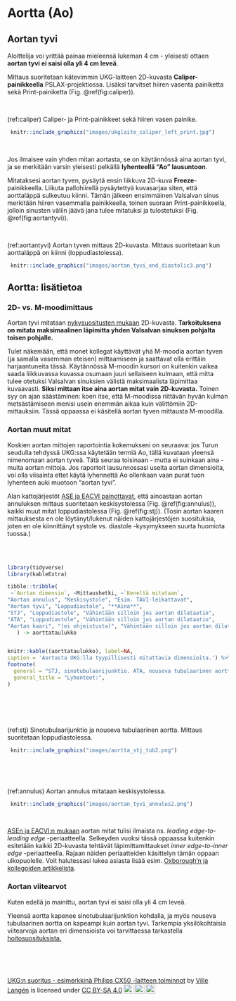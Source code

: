 # Aortta (Ao)

## Aortan tyvi

Aloittelija voi yrittää painaa mieleensä lukeman 4 cm - yleisesti ottaen **aortan tyvi ei saisi olla yli 4 cm leveä**.

Mittaus suoritetaan kätevimmin UKG-laitteen 2D-kuvasta **Caliper-painikkeella** PSLAX-projektiossa. Lisäksi tarvitset hiiren vasenta painiketta sekä Print-painiketta (Fig. \@ref(fig:caliper)).

<br />


(ref:caliper) Caliper- ja Print-painikkeet sekä hiiren vasen painike.

```r
 knitr::include_graphics("images/ukglaite_caliper_left_print.jpg")
```


<br />

Jos ilmaisee vain yhden mitan aortasta, se on käytännössä aina aortan tyvi, ja se merkitään varsin yleisesti pelkällä **lyhenteellä "Ao" lausuntoon**.

Mitataksesi aortan tyven, pysäytä ensin liikkuva 2D-kuva **Freeze**-painikkeella. Liikuta pallohiirellä pysäytettyä kuvasarjaa siten, että aorttaläppä sulkeutuu kiinni. Tämän jälkeen ensimmäinen Valsalvan sinus merkitään hiiren vasemmalla painikkeella, toinen suoraan Print-painikkeella, jolloin sinusten väliin jäävä jana tulee mitatuksi ja tulostetuksi (Fig. \@ref(fig:aortantyvi)).


<br />

(ref:aortantyvi) Aortan tyven mittaus 2D-kuvasta. Mittaus suoritetaan kun aorttaläppä on kiinni (loppudiastolessa).

```r
 knitr::include_graphics("images/aortan_tyvi_end_diastolic3.png")
```


## Aortta: lisätietoa

### 2D- vs. M-moodimittaus

Aortan tyvi mitataan [nykysuositusten mukaan](https://www.asecho.org/guideline/recommendations-for-cardiac-chamber-quantification-by-echocardiography-in-adults-an-update-from-the-american-society-of-echocardiography-and-the-european-association-of-cardiovascular-imaging/) 2D-kuvasta. **Tarkoituksena on mitata maksimaalinen läpimitta yhden Valsalvan sinuksen pohjalta toisen pohjalle.**

Tulet näkemään, että monet kollegat käyttävät yhä M-moodia aortan tyven (ja samalla vasemman eteisen) mittaamiseen ja saattavat olla erittäin harjaantuneita tässä. Käytännössä M-moodin kursori on kuitenkin vaikea saada liikkuvassa kuvassa osumaan juuri sellaiseen kulmaan, että mitta tulee otetuksi Valsalvan sinuksien välistä maksimaalista läpimittaa kuvaavasti. **Siksi mittaan itse aina aortan mitat vain 2D-kuvasta.** Toinen syy on ajan säästäminen: koen itse, että M-moodissa riittävän hyvän kulman metsästämiseen menisi usein enemmän aikaa kuin välittömiin 2D-mittauksiin. Tässä oppaassa ei käsitellä aortan tyven mittausta M-moodilla.


### Aortan muut mitat

Koskien aortan mittojen raportointia kokemukseni on seuraava: jos Turun seudulla tehdyssä UKG:ssa käytetään termiä Ao, tällä kuvataan yleensä nimenomaan aortan tyveä. Tätä seuraa toisinaan - mutta ei suinkaan aina - muita aortan mittoja. Jos raportoit lausunnossasi useita aortan dimensioita, voi olla viisainta ettet käytä lyhennettä Ao ollenkaan vaan purat tuon lyhenteen auki muotoon "aortan tyvi".

Alan kattojärjestöt [ASE ja EACVI painottavat](https://www.asecho.org/guideline/recommendations-for-cardiac-chamber-quantification-by-echocardiography-in-adults-an-update-from-the-american-society-of-echocardiography-and-the-european-association-of-cardiovascular-imaging/), että ainoastaan aortan annuluksen mittaus suoritetaan keskisystolessa (Fig. \@ref(fig:annulus)), kaikki muut mitat loppudiastolessa (Fig. \@ref(fig:stj)). (Tosin aortan kaaren mittauksesta en ole löytänyt/lukenut näiden kattojärjestöjen suosituksia, joten en ole kiinnittänyt systole vs. diastole -kysymykseen suurta huomiota tuossa.)

<br />
<br />





```r
library(tidyverse)
library(kableExtra)

tibble::tribble(
 ~`Aortan dimensio`, ~Mittaushetki, ~`Keneltä mitataan`,
"Aortan annulus", "Keskisystole", "Esim. TAVI-leikattavat",
"Aortan tyvi", "Loppudiastole", "**Aina**",
"STJ", "Loppudiastole", "Vähintään silloin jos aortan dilataatio",
"ATA", "Loppudiastole", "Vähintään silloin jos aortan dilataatio",
"Aortan kaari", "(ei ohjeistusta)", "Vähintään silloin jos aortan dilataatio"
   ) -> aorttataulukko


knitr::kable((aorttataulukko), label=NA,
caption = 'Aortasta UKG:lla tyypillisesti mitattavia dimensioita.') %>%
footnote(
  general = "STJ, sinotubulaarijunktio. ATA, nouseva tubulaarinen aortta (ascending tubular aorta).",
  general_title = "Lyhenteet:",
)





```





<br />

(ref:stj) Sinotubulaarijunktio ja nouseva tubulaarinen aortta. Mittaus suoritetaan loppudiastolessa.

```r
 knitr::include_graphics("images/aortta_stj_tub2.png")
```
<br />



<br />

(ref:annulus) Aortan annulus mitataan keskisystolessa.

```r
 knitr::include_graphics("images/aortan_tyvi_annulus2.png")
```
<br />


[ASEn ja EACVI:n mukaan](https://www.asecho.org/guideline/recommendations-for-cardiac-chamber-quantification-by-echocardiography-in-adults-an-update-from-the-american-society-of-echocardiography-and-the-european-association-of-cardiovascular-imaging/) aortan mitat tulisi ilmaista ns. *leading edge-to-leading edge* -periaatteella. Selkeyden vuoksi tässä oppaassa kuitenkin esitetään kaikki 2D-kuvasta tehtävät läpimittamittaukset *inner edge-to-inner edge* -periaatteella. Rajaan näiden periaatteiden käsittelyn tämän oppaan ulkopuolelle. Voit halutessasi lukea asiasta lisää esim. [Oxborough'n ja kollegoiden artikkelista](https://www.researchgate.net/publication/262142708_Impact_of_Methodology_and_the_use_of_Allometric_Scaling_on_the_Echocardiographic_Assessment_of_the_Aortic_Root_and_Arch_A_Study_by_the_Research_and_Audit_Sub-Committee_of_the_British_Society_of_Echoca).


### Aortan viitearvot

Kuten edellä jo mainittu, aortan tyvi ei saisi olla yli 4 cm leveä.

Yleensä aortta kapenee sinotubulaarijunktion kohdalla, ja myös nouseva tubulaarinen aortta on kapeampi kuin aortan tyvi. Tarkempia yksilökohtaisia viitearvoja aortan eri dimensioista voi tarvittaessa tarkastella [hoitosuosituksista.](https://www.asecho.org/guideline/recommendations-for-cardiac-chamber-quantification-by-echocardiography-in-adults-an-update-from-the-american-society-of-echocardiography-and-the-european-association-of-cardiovascular-imaging/) 

<br/>
<br/>
<br/>
<p xmlns:cc="http://creativecommons.org/ns#" xmlns:dct="http://purl.org/dc/terms/"><a property="dct:title" rel="cc:attributionURL" href="https://vldesign.kapsi.fi/echo/">UKG:n suoritus - esimerkkinä Philips CX50 -laitteen toiminnot</a> by <a rel="cc:attributionURL dct:creator" property="cc:attributionName" href="http://www.linkedin.com/in/ville-langen">Ville Langén</a> is licensed under <a href="http://creativecommons.org/licenses/by-sa/4.0/?ref=chooser-v1" target="_blank" rel="license noopener noreferrer" style="display:inline-block;">CC BY-SA 4.0<img style="height:22px!important;margin-left:3px;vertical-align:text-bottom;" src="https://mirrors.creativecommons.org/presskit/icons/cc.svg?ref=chooser-v1"><img style="height:22px!important;margin-left:3px;vertical-align:text-bottom;" src="https://mirrors.creativecommons.org/presskit/icons/by.svg?ref=chooser-v1"><img style="height:22px!important;margin-left:3px;vertical-align:text-bottom;" src="https://mirrors.creativecommons.org/presskit/icons/sa.svg?ref=chooser-v1"></a></p>